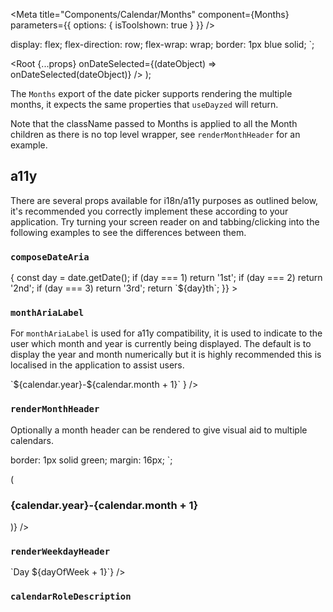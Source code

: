 
<Meta
  title="Components/Calendar/Months"
  component={Months}
  parameters={{
    options: { isToolshown: true }
  }}
/>

  display: flex;
  flex-direction: row;
  flex-wrap: wrap;
  border: 1px blue solid;
`;


  <Root
    {...props}
    onDateSelected={(dateObject) => onDateSelected(dateObject)}
  />
);

The `Months` export of the date picker supports rendering the multiple months, it expects the same properties that `useDayzed` will return.

Note that the className passed to Months is applied to all the Month children as there is no top level wrapper, see `renderMonthHeader` for an example.

<Canvas>
  <Story name="Basic Month">
    <StoryRoot>
      <MonthsWrapper>
        <Months />
      </MonthsWrapper>
    </StoryRoot>
  </Story>
</Canvas>

## a11y

There are several props available for i18n/a11y purposes as outlined below, it's recommended you correctly implement these according to your application.
Try turning your screen reader on and tabbing/clicking into the following examples to see the differences between them.

### `composeDateAria`

<Canvas>
  <Story name="Custom Day aria">
    <StoryRoot
      composeDateAria={(date) => {
        const day = date.getDate();
        if (day === 1) return '1st';
        if (day === 2) return '2nd';
        if (day === 3) return '3rd';
        return `${day}th`;
      }}
    >
      <MonthsWrapper>
        <Months />
      </MonthsWrapper>
    </StoryRoot>
  </Story>
</Canvas>

### `monthAriaLabel`

For `monthAriaLabel` is used for a11y compatibility, it is used to indicate to the user which month and year is currently being displayed.
The default is to display the year and month numerically but it is highly recommended this is localised in the application to assist users.

<Canvas>
  <Story name="Month Aria Label">
    <StoryRoot>
      <MonthsWrapper>
        <Months
          monthAriaLabel={(calendar) =>
            `${calendar.year}-${calendar.month + 1}`
          }
        />
      </MonthsWrapper>
    </StoryRoot>
  </Story>
</Canvas>

### `renderMonthHeader`

Optionally a month header can be rendered to give visual aid to multiple calendars.

  border: 1px solid green;
  margin: 16px;
`;

<Canvas>
  <Story name="Custom Month Header">
    <StoryRoot monthsToDisplay={4}>
      <MonthsWrapper>
        <StyledMonths
          renderMonthHeader={(calendar, id) => (
            <h3 id={id}>
              {calendar.year}-{calendar.month + 1}
            </h3>
          )}
        />
      </MonthsWrapper>
    </StoryRoot>
  </Story>
</Canvas>

### `renderWeekdayHeader`

<Canvas>
  <Story name="Custom Weekday Header">
    <StoryRoot>
      <MonthsWrapper>
        <Months renderWeekdayHeader={(dayOfWeek) => `Day ${dayOfWeek + 1}`} />
      </MonthsWrapper>
    </StoryRoot>
  </Story>
</Canvas>

### `calendarRoleDescription`

<Canvas>
  <Story name="Calendar Aria Role Description">
    <StoryRoot>
      <MonthsWrapper>
        <Months calendarRoleDescription="A Nice Calendar" />
      </MonthsWrapper>
    </StoryRoot>
  </Story>
</Canvas>
